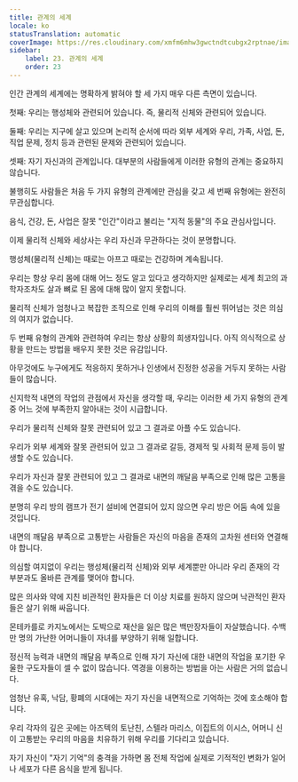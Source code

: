 ```yaml
---
title: 관계의 세계
locale: ko
statusTranslation: automatic
coverImage: https://res.cloudinary.com/xmfm6mhw3gwctndtcubgx2rptnae/image/upload/v1740468922/small_cover_tratado_de_psicologia_revolucionaria_a4c0dca4e0.webp
sidebar:
    label: 23. 관계의 세계
    order: 23
---
```

인간 관계의 세계에는 명확하게 밝혀야 할 세 가지 매우 다른 측면이 있습니다.

첫째: 우리는 행성체와 관련되어 있습니다. 즉, 물리적 신체와 관련되어 있습니다.

둘째: 우리는 지구에 살고 있으며 논리적 순서에 따라 외부 세계와 우리, 가족, 사업, 돈, 직업 문제, 정치 등과 관련된 문제와 관련되어 있습니다.

셋째: 자기 자신과의 관계입니다. 대부분의 사람들에게 이러한 유형의 관계는 중요하지 않습니다.

불행히도 사람들은 처음 두 가지 유형의 관계에만 관심을 갖고 세 번째 유형에는 완전히 무관심합니다.

음식, 건강, 돈, 사업은 잘못 "인간"이라고 불리는 "지적 동물"의 주요 관심사입니다.

이제 물리적 신체와 세상사는 우리 자신과 무관하다는 것이 분명합니다.

행성체(물리적 신체)는 때로는 아프고 때로는 건강하며 계속됩니다.

우리는 항상 우리 몸에 대해 어느 정도 알고 있다고 생각하지만 실제로는 세계 최고의 과학자조차도 살과 뼈로 된 몸에 대해 많이 알지 못합니다.

물리적 신체가 엄청나고 복잡한 조직으로 인해 우리의 이해를 훨씬 뛰어넘는 것은 의심의 여지가 없습니다.

두 번째 유형의 관계와 관련하여 우리는 항상 상황의 희생자입니다. 아직 의식적으로 상황을 만드는 방법을 배우지 못한 것은 유감입니다.

아무것에도 누구에게도 적응하지 못하거나 인생에서 진정한 성공을 거두지 못하는 사람들이 많습니다.

신지학적 내면의 작업의 관점에서 자신을 생각할 때, 우리는 이러한 세 가지 유형의 관계 중 어느 것에 부족한지 알아내는 것이 시급합니다.

우리가 물리적 신체와 잘못 관련되어 있고 그 결과로 아플 수도 있습니다.

우리가 외부 세계와 잘못 관련되어 있고 그 결과로 갈등, 경제적 및 사회적 문제 등이 발생할 수도 있습니다.

우리가 자신과 잘못 관련되어 있고 그 결과로 내면의 깨달음 부족으로 인해 많은 고통을 겪을 수도 있습니다.

분명히 우리 방의 램프가 전기 설비에 연결되어 있지 않으면 우리 방은 어둠 속에 있을 것입니다.

내면의 깨달음 부족으로 고통받는 사람들은 자신의 마음을 존재의 고차원 센터와 연결해야 합니다.

의심할 여지없이 우리는 행성체(물리적 신체)와 외부 세계뿐만 아니라 우리 존재의 각 부분과도 올바른 관계를 맺어야 합니다.

많은 의사와 약에 지친 비관적인 환자들은 더 이상 치료를 원하지 않으며 낙관적인 환자들은 살기 위해 싸웁니다.

몬테카를로 카지노에서는 도박으로 재산을 잃은 많은 백만장자들이 자살했습니다. 수백만 명의 가난한 어머니들이 자녀를 부양하기 위해 일합니다.

정신적 능력과 내면의 깨달음 부족으로 인해 자기 자신에 대한 내면의 작업을 포기한 우울한 구도자들이 셀 수 없이 많습니다. 역경을 이용하는 방법을 아는 사람은 거의 없습니다.

엄청난 유혹, 낙담, 황폐의 시대에는 자기 자신을 내면적으로 기억하는 것에 호소해야 합니다.

우리 각자의 깊은 곳에는 아즈텍의 토난친, 스텔라 마리스, 이집트의 이시스, 어머니 신이 고통받는 우리의 마음을 치유하기 위해 우리를 기다리고 있습니다.

자기 자신이 "자기 기억"의 충격을 가하면 몸 전체 작업에 실제로 기적적인 변화가 일어나 세포가 다른 음식을 받게 됩니다.

